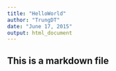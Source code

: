 ```yaml
---
title: "HelloWorld"
author: "TrungDT"
date: "June 17, 2015"
output: html_document
---
```


## This is a markdown file
